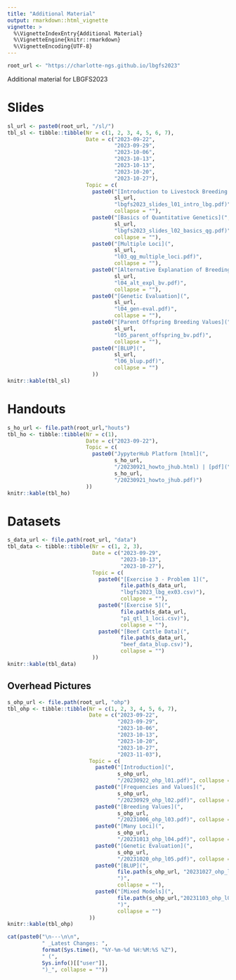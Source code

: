 ```yaml
---
title: "Additional Material"
output: rmarkdown::html_vignette
vignette: >
  %\VignetteIndexEntry{Additional Material}
  %\VignetteEngine{knitr::rmarkdown}
  %\VignetteEncoding{UTF-8}
---
```


```r
root_url <- "https://charlotte-ngs.github.io/lbgfs2023" 
```

Additional material for LBGFS2023

# Slides

```r
sl_url <- paste0(root_url, "/sl/")
tbl_sl <- tibble::tibble(Nr = c(1, 2, 3, 4, 5, 6, 7),
                         Date = c("2023-09-22",
                                  "2023-09-29",
                                  "2023-10-06",
                                  "2023-10-13",
                                  "2023-10-13",
                                  "2023-10-20",
                                  "2023-10-27"),
                         Topic = c(
                           paste0("[Introduction to Livestock Breeding and Genomics](", 
                                  sl_url, 
                                  "lbgfs2023_slides_l01_intro_lbg.pdf)", 
                                  collapse = ""),
                           paste0("[Basics of Quantitative Genetics](", 
                                  sl_url, 
                                  "lbgfs2023_slides_l02_basics_qg.pdf)", 
                                  collapse = ""),
                           paste0("[Multiple Loci](",
                                  sl_url,
                                  "l03_qg_multiple_loci.pdf)", 
                                  collapse = ""),
                           paste0("[Alternative Explanation of Breeding Values](",
                                  sl_url,
                                  "l04_alt_expl_bv.pdf)",
                                  collapse = ""),
                           paste0("[Genetic Evaluation](",
                                  sl_url,
                                  "l04_gen-eval.pdf)",
                                  collapse = ""),
                           paste0("[Parent Offspring Breeding Values](",
                                  sl_url,
                                  "l05_parent_offspring_bv.pdf)", 
                                  collapse = ""),
                           paste0("[BLUP](",
                                  sl_url,
                                  "l06_blup.pdf)",
                                  collapse = "")
                           ))
knitr::kable(tbl_sl)
```


# Handouts

```r
s_ho_url <- file.path(root_url,"houts")
tbl_ho <- tibble::tibble(Nr = c(1),
                         Date = c("2023-09-22"),
                         Topic = c(
                           paste0("JypyterHub Platform [html](",
                                  s_ho_url, 
                                  "/20230921_howto_jhub.html) | [pdf](",
                                  s_ho_url,
                                  "/20230921_howto_jhub.pdf)")
                         ))
knitr::kable(tbl_ho)
```


# Datasets

```r
s_data_url <- file.path(root_url, "data")
tbl_data <- tibble::tibble(Nr = c(1, 2, 3),
                           Date = c("2023-09-29",
                                    "2023-10-13",
                                    "2023-10-27"),
                           Topic = c(
                             paste0("[Exercise 3 - Problem 1](",
                                    file.path(s_data_url, 
                                    "lbgfs2023_lbg_ex03.csv)"),
                                    collapse = ""),
                             paste0("[Exercise 5](",
                                    file.path(s_data_url,
                                    "p1_qtl_1_loci.csv)"),
                                    collapse = ""),
                             paste0("[Beef Cattle Data](",
                                    file.path(s_data_url,
                                    "beef_data_blup.csv)"),
                                    collapse = "")
                           ))
knitr::kable(tbl_data)
```


## Overhead Pictures

```r
s_ohp_url <- file.path(root_url, "ohp")
tbl_ohp <- tibble::tibble(Nr = c(1, 2, 3, 4, 5, 6, 7),
                          Date = c("2023-09-22",
                                   "2023-09-29",
                                   "2023-10-06",
                                   "2023-10-13",
                                   "2023-10-20",
                                   "2023-10-27",
                                   "2023-11-03"),
                          Topic = c(
                            paste0("[Introduction](",
                                   s_ohp_url,
                                   "/20230922_ohp_l01.pdf)", collapse = ""),
                            paste0("[Frequencies and Values](",
                                   s_ohp_url,
                                   "/20230929_ohp_l02.pdf)", collapse = ""),
                            paste0("[Breeding Values](",
                                   s_ohp_url,
                                   "/20231006_ohp_l03.pdf)", collapse = ""),
                            paste0("[Many Loci](", 
                                   s_ohp_url, 
                                   "/20231013_ohp_l04.pdf)", collapse = ""),
                            paste0("[Genetic Evaluation](",
                                   s_ohp_url,
                                   "/20231020_ohp_l05.pdf)", collapse = ""),
                            paste0("[BLUP](",
                                   file.path(s_ohp_url, "20231027_ohp_l06.pdf"), 
                                   ")",
                                   collapse = ""),
                            paste0("[Mixed Models](",
                                   file.path(s_ohp_url,"20231103_ohp_l07.pdf"),
                                   ")",
                                   collapse = "")
                          ))
knitr::kable(tbl_ohp)
```



```r
cat(paste0("\n---\n\n", 
           " _Latest Changes: ", 
           format(Sys.time(), "%Y-%m-%d %H:%M:%S %Z"), 
           " (", 
           Sys.info()[["user"]], 
           ")_", collapse = ""))
```




